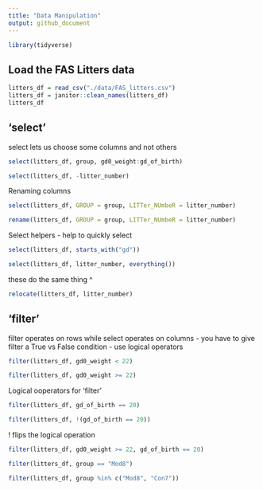 ```yaml
---
title: "Data Manipulation"
output: github_document
---
```


```r
library(tidyverse)
```

## Load the FAS Litters data

```r
litters_df = read_csv("./data/FAS_litters.csv")
litters_df = janitor::clean_names(litters_df)
litters_df
```

## 'select' 

select lets us choose some columns and not others 

```r
select(litters_df, group, gd0_weight:gd_of_birth)
```

```r
select(litters_df, -litter_number)
```

Renaming columns

```r
select(litters_df, GROUP = group, LITTer_NUmbeR = litter_number)
```

```r
rename(litters_df, GROUP = group, LITTer_NUmbeR = litter_number)
```

Select helpers - help to quickly select

```r
select(litters_df, starts_with("gd"))
```

```r
select(litters_df, litter_number, everything())
```
these do the same thing ^
```r
relocate(litters_df, litter_number)
```

## 'filter' 

filter operates on rows while select operates on columns - you have to give filter a True vs False condition - use logical operators 

```r
filter(litters_df, gd0_weight < 22)
```

```r
filter(litters_df, gd0_weight >= 22)
```

Logical ooperators for 'filter' 

```r
filter(litters_df, gd_of_birth == 20)
```

```r
filter(litters_df, !(gd_of_birth == 20))
```
! flips the logical operation

```r
filter(litters_df, gd0_weight >= 22, gd_of_birth == 20)
```

```r
filter(litters_df, group == "Mod8")
```

```r
filter(litters_df, group %in% c("Mod8", "Con7"))
```
